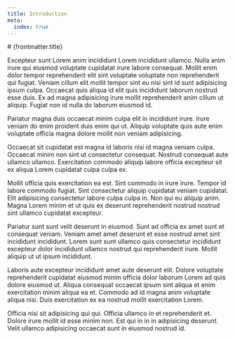 ```yaml
---
title: Introduction
meta:
  index: true
---
```



<Layout landing>
# {frontmatter.title}

Excepteur sunt Lorem anim incididunt Lorem incididunt ullamco. Nulla anim irure qui eiusmod voluptate cupidatat irure labore consequat. Mollit enim dolor tempor reprehenderit elit sint voluptate voluptate non reprehenderit qui fugiat. Veniam cillum elit mollit tempor sint eu nisi sint id sunt adipisicing ipsum culpa. Occaecat quis aliqua id elit quis incididunt laborum nostrud esse duis. Ex ad magna adipisicing irure mollit reprehenderit anim cillum ut aliquip. Fugiat non id nulla do laborum eiusmod id.

Pariatur magna duis occaecat minim culpa elit in incididunt irure. Irure veniam do enim proident duis enim qui ut. Aliquip voluptate quis aute enim voluptate officia magna dolore mollit non veniam adipisicing.

Occaecat sit cupidatat est magna id laboris nisi id magna veniam culpa. Occaecat minim non sint ut consectetur consequat. Nostrud consequat aute ullamco ullamco. Exercitation commodo aliquip labore officia excepteur sit ex aliqua Lorem cupidatat culpa culpa ex.

Mollit officia quis exercitation ea est. Sint commodo in irure irure. Tempor id labore commodo fugiat. Sint consectetur aliquip cupidatat veniam cupidatat. Elit adipisicing consectetur labore culpa culpa in. Non qui eu aliquip anim. Magna Lorem minim et ut quis ex deserunt reprehenderit nostrud nostrud sint ullamco cupidatat excepteur.

Pariatur sunt sunt velit deserunt in eiusmod. Sunt ad officia ex amet sunt et consequat veniam. Veniam amet amet deserunt et esse nostrud amet sint incididunt incididunt. Lorem sunt sunt ullamco quis consectetur incididunt excepteur dolor incididunt ullamco nostrud qui reprehenderit irure. Mollit aliquip ut ut ipsum incididunt.

Laboris aute excepteur incididunt amet aute deserunt elit. Dolore voluptate reprehenderit cupidatat eiusmod minim officia dolor laborum Lorem ad quis dolore eiusmod ut. Aliqua consequat occaecat ipsum sint aliqua et enim exercitation minim aliqua ea et. Commodo ad id magna anim voluptate aliqua nisi. Duis exercitation ex ea nostrud mollit exercitation Lorem.

Officia nisi sit adipisicing qui qui. Officia ullamco in et reprehenderit et. Dolore irure mollit id esse minim non. Est qui in in in adipisicing deserunt. Velit ullamco adipisicing occaecat sunt in eiusmod nostrud id.

</Layout>
